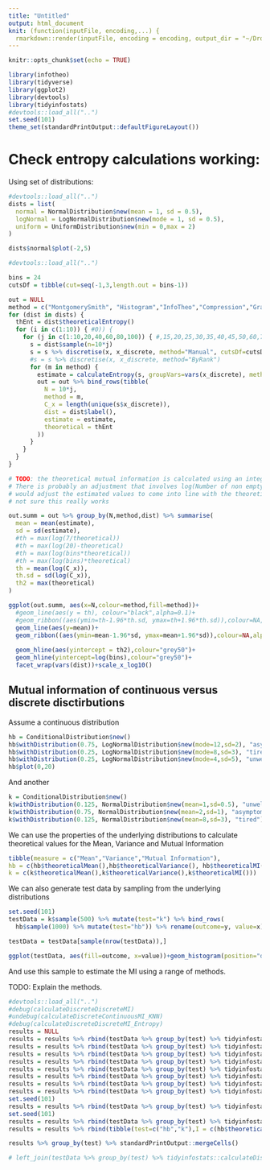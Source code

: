 ```yaml
---
title: "Untitled"
output: html_document
knit: (function(inputFile, encoding,...) {
  rmarkdown::render(inputFile, encoding = encoding, output_dir = "~/Dropbox/featureSelection/tidyinfostats") })
---
```


```r
knitr::opts_chunk$set(echo = TRUE)
```

```r
library(infotheo)
library(tidyverse)
library(ggplot2)
library(devtools)
library(tidyinfostats)
#devtools::load_all("..")
set.seed(101)
theme_set(standardPrintOutput::defaultFigureLayout())
```

# Check entropy calculations working:

Using set of distributions:

```r
#devtools::load_all("..")
dists = list(
  normal = NormalDistribution$new(mean = 1, sd = 0.5),
  logNormal = LogNormalDistribution$new(mode = 1, sd = 0.5),
  uniform = UniformDistribution$new(min = 0,max = 2)
)

dists$normal$plot(-2,5)
```

```r

#devtools::load_all("..")

bins = 24
cutsDf = tibble(cut=seq(-1,3,length.out = bins-1))

out = NULL
method = c("MontgomerySmith", "Histogram","InfoTheo","Compression","Grassberger")
for (dist in dists) {
  thEnt = dist$theoreticalEntropy()
  for (i in c(1:10)) { #0)) {
    for (j in c(1:10,20,40,60,80,100)) { #,15,20,25,30,35,40,45,50,60,70,80,90,100)) {
      s = dist$sample(n=10*j)
      s = s %>% discretise(x, x_discrete, method="Manual", cutsDf=cutsDf)
      #s = s %>% discretise(x, x_discrete, method="ByRank")
      for (m in method) {
        estimate = calculateEntropy(s, groupVars=vars(x_discrete), method = m, infoTheoMethod = "emp", mm=FALSE) %>% pull(H)
        out = out %>% bind_rows(tibble(
          N = 10*j,
          method = m,
          C_x = length(unique(s$x_discrete)),
          dist = dist$label(),
          estimate = estimate,
          theoretical = thEnt
        ))
      }
    }
  }
}

# TODO: the theoretical mutual information is calculated using an integral which assumes equal bin width
# There is probably an adjustment that involves log(Number of non empty bins) and log(Number of bins) that 
# would adjust the estimated values to come into line with the theoretical.
# not sure this really works

out.summ = out %>% group_by(N,method,dist) %>% summarise(
  mean = mean(estimate),
  sd = sd(estimate),
  #th = max(log(7/theoretical))
  #th = max(log(20)-theoretical)
  #th = max(log(bins*theoretical))
  #th = max(log(bins)*theoretical)
  th = mean(log(C_x)),
  th.sd = sd(log(C_x)),
  th2 = max(theoretical)
) 

ggplot(out.summ, aes(x=N,colour=method,fill=method))+
  #geom_line(aes(y = th), colour="black",alpha=0.1)+
  #geom_ribbon((aes(ymin=th-1.96*th.sd, ymax=th+1.96*th.sd)),colour=NA,alpha=0.1)+
  geom_line(aes(y=mean))+
  geom_ribbon((aes(ymin=mean-1.96*sd, ymax=mean+1.96*sd)),colour=NA,alpha=0.2)+
  
  geom_hline(aes(yintercept = th2),colour="grey50")+
  geom_hline(yintercept=log(bins),colour="grey50")+
  facet_wrap(vars(dist))+scale_x_log10()
```



## Mutual information of continuous versus discrete disctirbutions

Assume a continuous distribution

```r
hb = ConditionalDistribution$new()
hb$withDistribution(0.75, LogNormalDistribution$new(mode=12,sd=2), "asymptomatic")
hb$withDistribution(0.25, LogNormalDistribution$new(mode=8,sd=3), "tired")
hb$withDistribution(0.25, LogNormalDistribution$new(mode=4,sd=5), "unwell")
hb$plot(0,20)

```

And another

```r
k = ConditionalDistribution$new()
k$withDistribution(0.125, NormalDistribution$new(mean=1,sd=0.5), "unwell")
k$withDistribution(0.75, NormalDistribution$new(mean=2,sd=1), "asymptomatic")
k$withDistribution(0.125, NormalDistribution$new(mean=8,sd=3), "tired")
```

We can use the properties of the underlying distributions to calculate theoretical values for the Mean, Variance and Mutual Information

```r
tibble(measure = c("Mean","Variance","Mutual Information"),
hb = c(hb$theoreticalMean(),hb$theoreticalVariance(), hb$theoreticalMI()),
k = c(k$theoreticalMean(),k$theoreticalVariance(),k$theoreticalMI()))
```

We can also generate test data by sampling from the underlying distributions

```r
set.seed(101)
testData = k$sample(500) %>% mutate(test="k") %>% bind_rows(
  hb$sample(1000) %>% mutate(test="hb")) %>% rename(outcome=y, value=x)

testData = testData[sample(nrow(testData)),]

ggplot(testData, aes(fill=outcome, x=value))+geom_histogram(position="dodge", bins=50)+facet_grid(cols=vars(test))
```

And use this sample to estimate the MI using a range of methods.

TODO: Explain the methods.

```r
#devtools::load_all("..")
#debug(calculateDiscreteDiscreteMI)
#undebug(calculateDiscreteContinuousMI_KNN)
#debug(calculateDiscreteDiscreteMI_Entropy)
results = NULL
results = results %>% rbind(testData %>% group_by(test) %>% tidyinfostats::calculateDiscreteContinuousMI(outcome, value, method = "KWindow"))
results = results %>% rbind(testData %>% group_by(test) %>% tidyinfostats::calculateDiscreteContinuousMI(outcome, value, method = "SGolay"))
results = results %>% rbind(testData %>% group_by(test) %>% tidyinfostats::calculateDiscreteContinuousMI(outcome, value, method = "DiscretiseByRank"))
results = results %>% rbind(testData %>% group_by(test) %>% tidyinfostats::calculateDiscreteContinuousMI(outcome, value, method = "DiscretiseByValue", discreteMethod="Entropy", entropyMethod="InfoTheo"))
results = results %>% rbind(testData %>% group_by(test) %>% tidyinfostats::calculateDiscreteContinuousMI(outcome, value, method = "DiscretiseByValue", discreteMethod="Histogram"))
results = results %>% rbind(testData %>% group_by(test) %>% tidyinfostats::calculateDiscreteContinuousMI(outcome, value, method = "DiscretiseByValue", discreteMethod="MontgomerySmith"))
results = results %>% rbind(testData %>% group_by(test) %>% tidyinfostats::calculateDiscreteContinuousMI(outcome, value, method = "DiscretiseByValue", discreteMethod="Entropy", entropyMethod="Grassberger"))
results = results %>% rbind(testData %>% group_by(test) %>% tidyinfostats::calculateDiscreteContinuousMI(outcome, value, method = "KNN", useKWindow=FALSE))
set.seed(101)
results = results %>% rbind(testData %>% group_by(test) %>% tidyinfostats::calculateDiscreteContinuousMI(outcome, value, method = "Compression"))
set.seed(101)
results = results %>% rbind(testData %>% group_by(test) %>% tidyinfostats::calculateDiscreteContinuousMI(outcome, value, method = "DiscretiseByRank", binStrategy = linearBySize(8,4,256), discreteMethod="Entropy", entropyMethod="Compression"))
results = results %>% rbind(tibble(test=c("hb","k"),I = c(hb$theoreticalMI(),k$theoreticalMI()), I_sd=NA,method=rep("theoretical",2)))

results %>% group_by(test) %>% standardPrintOutput::mergeCells()

# left_join(testData %>% group_by(test) %>% tidyinfostats::calculateDiscreteContinuousMI(outcome, value, method = "Entropy") %>% rename(I.emp=I), by="test") %>%
```


